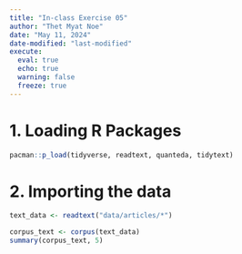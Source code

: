 ```yaml
---
title: "In-class Exercise 05"
author: "Thet Myat Noe"
date: "May 11, 2024"
date-modified: "last-modified"
execute:
  eval: true
  echo: true
  warning: false
  freeze: true
---
```

# 1. Loading R Packages

```r
pacman::p_load(tidyverse, readtext, quanteda, tidytext)
```

# 2. Importing the data

```r
text_data <- readtext("data/articles/*")
```

```r
corpus_text <- corpus(text_data)
summary(corpus_text, 5)
```